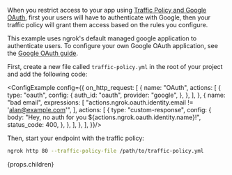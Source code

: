 
<Tabs groupId="auth-method" queryString="auth-method">
<TabItem value={props.firstTabValue || "traffic-policy"} label={props.firstTabLabel || "Using Traffic Policy"}>

When you restrict access to your app using [Traffic Policy and Google OAuth](/traffic-policy/examples/add-authentication/#sending-an-oidc-identity-token-over-headers), first your users will have to authenticate with Google, then your traffic policy will grant them access based on the rules you configure.

This example uses ngrok's default managed google application to authenticate users. To configure your own Google OAuth application, see the [Google OAuth guide](/docs/integrations/google/oauth/).

First, create a new file called `traffic-policy.yml` in the root of your project and add the following code:

<ConfigExample
	config={{
		on_http_request: [
			{
				name: "OAuth",
				actions: [
					{
						type: "oauth",
						config: {
							auth_id: "oauth",
							provider: "google",
						},
					},
				],
			},
			{
				name: "bad email",
				expressions: [
					"actions.ngrok.oauth.identity.email != 'alan@example.com'",
				],
				actions: [
					{
						type: "custom-response",
						config: {
							body:
								"Hey, no auth for you ${actions.ngrok.oauth.identity.name}!",
							status_code: 400,
						},
					},
				],
			},
		],
	}}/>

Then, start your endpoint with the traffic policy:

```bash
ngrok http 80 --traffic-policy-file /path/to/traffic-policy.yml
```

</TabItem>
<TabItem value={props.secondTabValue || "using-code"} label={props.secondTabLabel || "Using Code"}>
{props.children}
</TabItem>

</Tabs>
